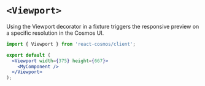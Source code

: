 # `<Viewport>`

Using the Viewport decorator in a fixture triggers the responsive preview on a specific resolution in the Cosmos UI.

```jsx filename="MyComponent.fixture.jsx"
import { Viewport } from 'react-cosmos/client';

export default (
  <Viewport width={375} height={667}>
    <MyComponent />
  </Viewport>
);
```

